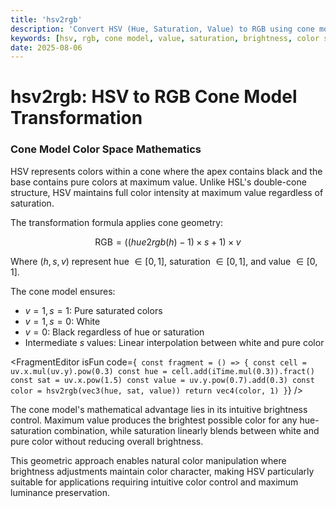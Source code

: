 ```yaml
---
title: 'hsv2rgb'
description: 'Convert HSV (Hue, Saturation, Value) to RGB using cone model mathematics for maximum brightness preservation'
keywords: [hsv, rgb, cone model, value, saturation, brightness, color space]
date: 2025-08-06
---
```



# hsv2rgb: HSV to RGB Cone Model Transformation

### Cone Model Color Space Mathematics

HSV represents colors within a cone where the apex contains black and the base contains pure colors at maximum value. Unlike HSL's double-cone structure, HSV maintains full color intensity at maximum value regardless of saturation.

The transformation formula applies cone geometry:

$$\text{RGB} = ((hue2rgb(h) - 1) \times s + 1) \times v$$

Where $(h, s, v)$ represent hue $\in [0,1]$, saturation $\in [0,1]$, and value $\in [0,1]$.

The cone model ensures:

- $v = 1, s = 1$: Pure saturated colors
- $v = 1, s = 0$: White
- $v = 0$: Black regardless of hue or saturation
- Intermediate $s$ values: Linear interpolation between white and pure color

<FragmentEditor
        isFun
        code={`
const fragment = () => {
        const cell = uv.x.mul(uv.y).pow(0.3)
        const hue = cell.add(iTime.mul(0.3)).fract()
        const sat = uv.x.pow(1.5)
        const value = uv.y.pow(0.7).add(0.3)
        const color = hsv2rgb(vec3(hue, sat, value))
        return vec4(color, 1)
}`}
/>

The cone model's mathematical advantage lies in its intuitive brightness control. Maximum value produces the brightest possible color for any hue-saturation combination, while saturation linearly blends between white and pure color without reducing overall brightness.

This geometric approach enables natural color manipulation where brightness adjustments maintain color character, making HSV particularly suitable for applications requiring intuitive color control and maximum luminance preservation.
